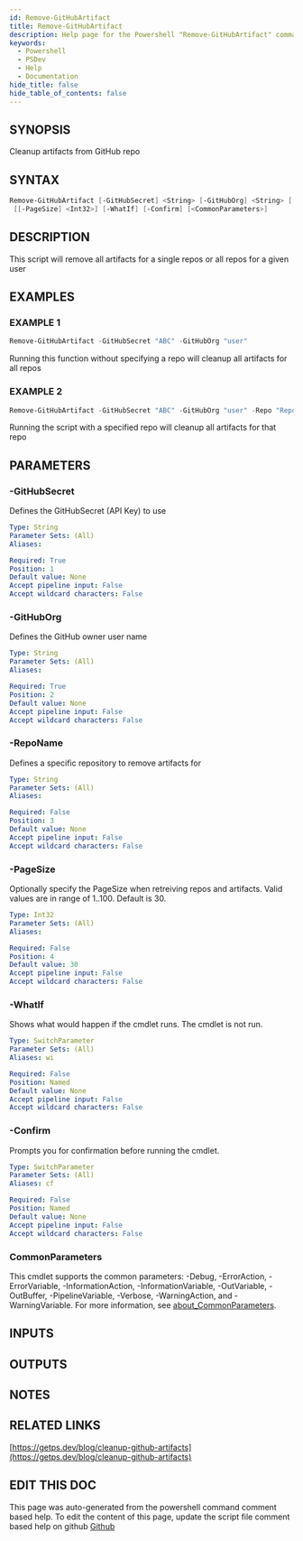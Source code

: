 ```yaml
---
id: Remove-GitHubArtifact
title: Remove-GitHubArtifact
description: Help page for the Powershell "Remove-GitHubArtifact" command
keywords:
  - Powershell
  - PSDev
  - Help
  - Documentation
hide_title: false
hide_table_of_contents: false
---
```


## SYNOPSIS

Cleanup artifacts from GitHub repo

## SYNTAX

```powershell
Remove-GitHubArtifact [-GitHubSecret] <String> [-GitHubOrg] <String> [[-RepoName] <String>]
 [[-PageSize] <Int32>] [-WhatIf] [-Confirm] [<CommonParameters>]
```

## DESCRIPTION

This script will remove all artifacts for a single repos or all repos for a given user

## EXAMPLES

### EXAMPLE 1

```powershell
Remove-GitHubArtifact -GitHubSecret "ABC" -GitHubOrg "user"
```

Running this function without specifying a repo will cleanup all artifacts for all repos

### EXAMPLE 2

```powershell
Remove-GitHubArtifact -GitHubSecret "ABC" -GitHubOrg "user" -Repo "RepoName"
```

Running the script with a specified repo will cleanup all artifacts for that repo

## PARAMETERS

### -GitHubSecret

Defines the GitHubSecret (API Key) to use

```yaml
Type: String
Parameter Sets: (All)
Aliases:

Required: True
Position: 1
Default value: None
Accept pipeline input: False
Accept wildcard characters: False
```

### -GitHubOrg

Defines the GitHub owner user name

```yaml
Type: String
Parameter Sets: (All)
Aliases:

Required: True
Position: 2
Default value: None
Accept pipeline input: False
Accept wildcard characters: False
```

### -RepoName

Defines a specific repository to remove artifacts for

```yaml
Type: String
Parameter Sets: (All)
Aliases:

Required: False
Position: 3
Default value: None
Accept pipeline input: False
Accept wildcard characters: False
```

### -PageSize

Optionally specify the PageSize when retreiving repos and artifacts.
Valid values are in range of 1..100.
Default is 30.

```yaml
Type: Int32
Parameter Sets: (All)
Aliases:

Required: False
Position: 4
Default value: 30
Accept pipeline input: False
Accept wildcard characters: False
```

### -WhatIf

Shows what would happen if the cmdlet runs.
The cmdlet is not run.

```yaml
Type: SwitchParameter
Parameter Sets: (All)
Aliases: wi

Required: False
Position: Named
Default value: None
Accept pipeline input: False
Accept wildcard characters: False
```

### -Confirm

Prompts you for confirmation before running the cmdlet.

```yaml
Type: SwitchParameter
Parameter Sets: (All)
Aliases: cf

Required: False
Position: Named
Default value: None
Accept pipeline input: False
Accept wildcard characters: False
```

### CommonParameters

This cmdlet supports the common parameters: -Debug, -ErrorAction, -ErrorVariable, -InformationAction, -InformationVariable, -OutVariable, -OutBuffer, -PipelineVariable, -Verbose, -WarningAction, and -WarningVariable. For more information, see [about_CommonParameters](http://go.microsoft.com/fwlink/?LinkID=113216).

## INPUTS

## OUTPUTS

## NOTES

## RELATED LINKS

[https://getps.dev/blog/cleanup-github-artifacts](https://getps.dev/blog/cleanup-github-artifacts)

## EDIT THIS DOC 

This page was auto-generated from the powershell command comment based help. To edit the content of this page, update the script file comment based help on github [Github](https://github.com/hanpq/PSDev)
